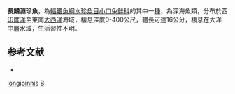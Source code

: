 {{Speciesbox 
| status = NE
| status_system = IUCN3.1
| taxon = Bathylagichthys longipinnis
| authority =  [[Kobyliansky|Kobyliansky]], 1985
| synonyms = *''Bathylagus longipinnis'', Kobyliansky, 1985
}}

'''長鰭淵珍魚'''，為[[輻鰭魚綱|輻鰭魚綱]][[水珍魚目|水珍魚目]][[小口兔鮭科|小口兔鮭科]]的其中一[[種|種]]，為深海魚類，分布於西[[印度洋|印度洋]]至東南[[大西洋|大西洋]]海域，棲息深度0-400公尺，體長可達16公分，棲息在大洋中層水域，生活習性不明。

==参考文献==
*{{FishBase_species|genus=Bathylagichthys|species=longipinnis|year=2015|month=8}}

{{Taxonbar|from=Q1858950}}

[[Category:淵珍魚屬|longipinnis]]
[[Category:1985年描述的鱼类|B]]